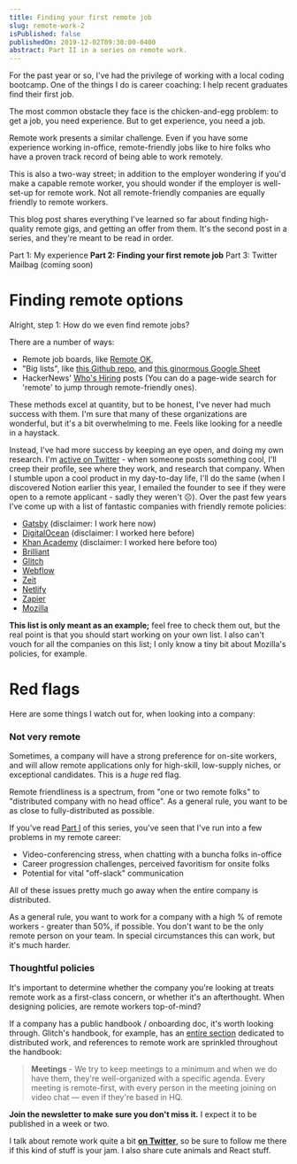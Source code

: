 ```yaml
---
title: Finding your first remote job
slug: remote-work-2
isPublished: false
publishedOn: 2019-12-02T09:30:00-0400
abstract: Part II in a series on remote work.
---
```



For the past year or so, I've had the privilege of working with a local coding bootcamp. One of the things I do is career coaching: I help recent graduates find their first job.

The most common obstacle they face is the chicken-and-egg problem: to get a job, you need experience. But to get experience, you need a job.


<CenteredImage
  width="50%"
  src={jobSpiralSrc}
  alt="Circular text: I can't get a job because I don't have experience because I can't get a job..."
/>

Remote work presents a similar challenge. Even if you have some experience working in-office, remote-friendly jobs like to hire folks who have a proven track record of being able to work remotely.

This is also a two-way street; in addition to the employer wondering if you'd make a capable remote worker, you should wonder if the employer is well-set-up for remote work. Not all remote-friendly companies are equally friendly to remote workers.

This blog post shares everything I've learned so far about finding high-quality remote gigs, and getting an offer from them. It's the second post in a series, and they're meant to be read in order.

<List>
  <ListItem><DeEmphasizedTextLink href="/posts/remote-work/">
  Part 1: My experience</DeEmphasizedTextLink></ListItem>
  <ListItem><strong>Part 2: Finding your first remote job</strong></ListItem>
  <ListItem>Part 3: Twitter Mailbag (coming soon)</ListItem>
</List>

# Finding remote options

Alright, step 1: How do we even find remote jobs?

There are a number of ways:

- Remote job boards, like [Remote OK](https://remoteok.io/),
- "Big lists", like [this Github repo](https://github.com/remoteintech/remote-jobs), and [this ginormous Google Sheet](https://docs.google.com/spreadsheets/d/1TLJSlNxCbwRNxy14Toe1PYwbCTY7h0CNHeer9J0VRzE/edit#gid=1279011369)
- HackerNews' [Who's Hiring](https://news.ycombinator.com/item?id=21683554) posts (You can do a page-wide search for 'remote' to jump through remote-friendly ones).

These methods excel at quantity, but to be honest, I've never had much success with them. I'm sure that many of these organizations are wonderful, but it's a bit overwhelming to me. Feels like looking for a needle in a haystack.

Instead, I've had more success by keeping an eye open, and doing my own research. I'm [active on Twitter](https://twitter.com/JoshWComeau) - when someone posts something cool, I'll creep their profile, see where they work, and research that company. When I stumble upon a cool product in my day-to-day life, I'll do the same (when I discovered Notion earlier this year, I emailed the founder to see if they were open to a remote applicant - sadly they weren't ☹️). Over the past few years I've come up with a list of fantastic companies with friendly remote policies:

- [Gatsby](https://www.gatsbyjs.com/) (disclaimer: I work here now)
- [DigitalOcean](https://www.digitalocean.com/) (disclaimer: I worked here before)
- [Khan Academy](https://www.khanacademy.org/) (disclaimer: I worked here before too)
- [Brilliant](https://brilliant.org/)
- [Glitch](https://glitch.com/)
- [Webflow](https://webflow.com/)
- [Zeit](https://zeit.co/)
- [Netlify](https://www.netlify.com/)
- [Zapier](https://zapier.com/)
- [Mozilla](https://www.mozilla.org/)

**This list is only meant as an example;** feel free to check them out, but the real point is that you should start working on your own list. I also can't vouch for all the companies on this list; I only know a tiny bit about Mozilla's policies, for example.

# Red flags

Here are some things I watch out for, when looking into a company:

### Not very remote

Sometimes, a company will have a strong preference for on-site workers, and will allow remote applications only for high-skill, low-supply niches, or exceptional candidates. This is a _huge_ red flag.

Remote friendliness is a spectrum, from "one or two remote folks" to "distributed company with no head office". As a general rule, you want to be as close to fully-distributed as possible.

If you've read [Part I](/posts/remote-work/) of this series, you've seen that I've run into a few problems in my remote career:

- Video-conferencing stress, when chatting with a buncha folks in-office
- Career progression challenges, perceived favoritism for onsite folks
- Potential for vital "off-slack" communication

All of these issues pretty much go away when the entire company is distributed.

As a general rule, you want to work for a company with a high % of remote workers - greater than 50%, if possible. You don't want to be the only remote person on your team. In special circumstances this can work, but it's much harder.

### Thoughtful policies

It's important to determine whether the company you're looking at treats remote work as a first-class concern, or whether it's an afterthought. When designing policies, are remote workers top-of-mind?

If a company has a public handbook / onboarding doc, it's worth looking through. Glitch's handbook, for example, has an [entire section](https://handbook.glitch.me/#distributed-working) dedicated to distributed work, and references to remote work are sprinkled throughout the handbook:

> **Meetings** - We try to keep meetings to a minimum and when we do have them, they're well-organized with a specific agenda. Every meeting is remote-first, with every person in the meeting joining on video chat — even if they're based in HQ.

**Join the newsletter to make sure you don't miss it.** I expect it to be published in a week or two.


<NewsletterSignup />

I talk about remote work quite a bit [**on Twitter**](https://twitter.com/JoshWComeau), so be sure to follow me there if this kind of stuff is your jam. I also share cute animals and React stuff.
